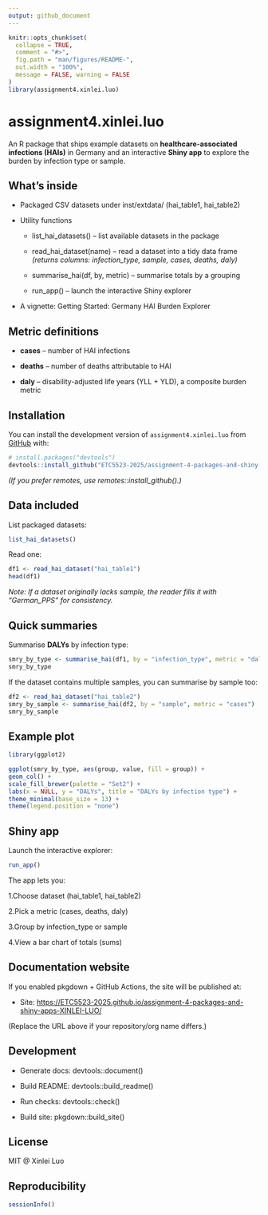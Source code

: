 ```yaml
---
output: github_document
---
```


<!-- README.md is generated from README.Rmd. Please edit this file. -->

```r
knitr::opts_chunk$set(
  collapse = TRUE,
  comment = "#>",
  fig.path = "man/figures/README-",
  out.width = "100%",
  message = FALSE, warning = FALSE
)
library(assignment4.xinlei.luo) 
```

# assignment4.xinlei.luo

An R package that ships example datasets on **healthcare-associated infections (HAIs)** in Germany and an interactive **Shiny app** to explore the burden by infection type or sample.

## What’s inside

- Packaged CSV datasets under inst/extdata/ (hai_table1, hai_table2)

- Utility functions

  - list_hai_datasets() – list available datasets in the package

  - read_hai_dataset(name) – read a dataset into a tidy data frame
  *(returns columns: infection_type, sample, cases, deaths, daly)*

  - summarise_hai(df, by, metric) – summarise totals by a grouping

  - run_app() – launch the interactive Shiny explorer

- A vignette: Getting Started: Germany HAI Burden Explorer

## Metric definitions

- **cases** – number of HAI infections

- **deaths** – number of deaths attributable to HAI

- **daly** – disability-adjusted life years (YLL + YLD), a composite burden metric

## Installation

You can install the development version of `assignment4.xinlei.luo` from [GitHub](https://github.com) with:

```r
# install.packages("devtools")
devtools::install_github("ETC5523-2025/assignment-4-packages-and-shiny-apps-XINLEI-LUO")
```
*(If you prefer remotes, use remotes::install_github().)*

## Data included
List packaged datasets:
```r
list_hai_datasets()
```
Read one:
```r
df1 <- read_hai_dataset("hai_table1")
head(df1)
```
*Note: If a dataset originally lacks sample, the reader fills it with "German_PPS" for consistency.*

## Quick summaries
Summarise **DALYs** by infection type:
```r
smry_by_type <- summarise_hai(df1, by = "infection_type", metric = "daly")
smry_by_type
```
If the dataset contains multiple samples, you can summarise by sample too:
```r
df2 <- read_hai_dataset("hai_table2")
smry_by_sample <- summarise_hai(df2, by = "sample", metric = "cases")
smry_by_sample
```

## Example plot
```r
library(ggplot2)

ggplot(smry_by_type, aes(group, value, fill = group)) +
geom_col() +
scale_fill_brewer(palette = "Set2") +
labs(x = NULL, y = "DALYs", title = "DALYs by infection type") +
theme_minimal(base_size = 13) +
theme(legend.position = "none")
```

## Shiny app
Launch the interactive explorer:
```r
run_app()
```

The app lets you:

1.Choose dataset (hai_table1, hai_table2)

2.Pick a metric (cases, deaths, daly)

3.Group by infection_type or sample

4.View a bar chart of totals (sums)

## Documentation website

If you enabled pkgdown + GitHub Actions, the site will be published at:

- Site: <https://ETC5523-2025.github.io/assignment-4-packages-and-shiny-apps-XINLEI-LUO/>

(Replace the URL above if your repository/org name differs.)

## Development

- Generate docs: devtools::document()

- Build README: devtools::build_readme()

- Run checks: devtools::check()

- Build site: pkgdown::build_site()

## License
MIT @ Xinlei Luo

## Reproducibility
```r
sessionInfo()
```
